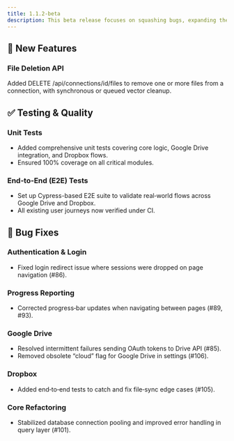 ```yaml
---
title: 1.1.2-beta
description: This beta release focuses on squashing bugs, expanding the test suite (unit & end‑to‑end), and introducing the new endpoint.
---
```


## 🚀 New Features
### File Deletion API
Added DELETE /api/connections/id/files to remove one or more files from a connection, with synchronous or queued vector cleanup.

## ✅ Testing & Quality
### Unit Tests
- Added comprehensive unit tests covering core logic, Google Drive integration, and Dropbox flows.
- Ensured 100% coverage on all critical modules.

### End‑to‑End (E2E) Tests
- Set up Cypress-based E2E suite to validate real‑world flows across Google Drive and Dropbox.
- All existing user journeys now verified under CI.

## 🐛 Bug Fixes
### Authentication & Login
- Fixed login redirect issue where sessions were dropped on page navigation (#86).
### Progress Reporting
- Corrected progress‐bar updates when navigating between pages (#89, #93).
### Google Drive
- Resolved intermittent failures sending OAuth tokens to Drive API (#85).
- Removed obsolete “cloud” flag for Google Drive in settings (#106).
### Dropbox
- Added end‑to‑end tests to catch and fix file‑sync edge cases (#105).
### Core Refactoring
- Stabilized database connection pooling and improved error handling in query layer (#101).
